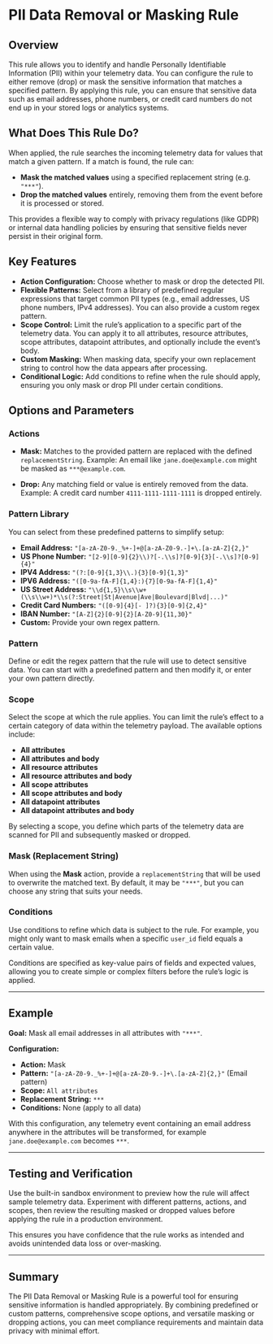 # PII Data Removal or Masking Rule

## Overview

This rule allows you to identify and handle Personally Identifiable Information (PII) within your telemetry data. You can configure the rule to either remove (drop) or mask the sensitive information that matches a specified pattern. By applying this rule, you can ensure that sensitive data such as email addresses, phone numbers, or credit card numbers do not end up in your stored logs or analytics systems.

## What Does This Rule Do?

When applied, the rule searches the incoming telemetry data for values that match a given pattern. If a match is found, the rule can:

- **Mask the matched values** using a specified replacement string (e.g. `"***"`).
- **Drop the matched values** entirely, removing them from the event before it is processed or stored.

This provides a flexible way to comply with privacy regulations (like GDPR) or internal data handling policies by ensuring that sensitive fields never persist in their original form.

## Key Features

- **Action Configuration:** Choose whether to mask or drop the detected PII.
- **Flexible Patterns:** Select from a library of predefined regular expressions that target common PII types (e.g., email addresses, US phone numbers, IPv4 addresses). You can also provide a custom regex pattern.
- **Scope Control:** Limit the rule’s application to a specific part of the telemetry data. You can apply it to all attributes, resource attributes, scope attributes, datapoint attributes, and optionally include the event’s body.
- **Custom Masking:** When masking data, specify your own replacement string to control how the data appears after processing.
- **Conditional Logic:** Add conditions to refine when the rule should apply, ensuring you only mask or drop PII under certain conditions.

## Options and Parameters

### Actions

- **Mask:** Matches to the provided pattern are replaced with the defined `replacementString`.
Example: An email like `jane.doe@example.com` might be masked as `***@example.com`.

- **Drop:** Any matching field or value is entirely removed from the data.
Example: A credit card number `4111-1111-1111-1111` is dropped entirely.

### Pattern Library

You can select from these predefined patterns to simplify setup:

- **Email Address:** `"[a-zA-Z0-9._%+-]+@[a-zA-Z0-9.-]+\.[a-zA-Z]{2,}"`
- **US Phone Number:** `"[2-9][0-9]{2}\\)?[-.\\s]?[0-9]{3}[-.\\s]?[0-9]{4}"`
- **IPV4 Address:** `"(?:[0-9]{1,3}\\.){3}[0-9]{1,3}"`
- **IPV6 Address:** `"([0-9a-fA-F]{1,4}:){7}[0-9a-fA-F]{1,4}"`
- **US Street Address:** `"\\d{1,5}\\s\\w+(\\s\\w+)*\\s(?:Street|St|Avenue|Ave|Boulevard|Blvd|...)"`
- **Credit Card Numbers:** `"([0-9]{4}[- ]?){3}[0-9]{2,4}"`
- **IBAN Number:** `"[A-Z]{2}[0-9]{2}[A-Z0-9]{11,30}"`
- **Custom:** Provide your own regex pattern.

### Pattern

Define or edit the regex pattern that the rule will use to detect sensitive data. You can start with a predefined pattern and then modify it, or enter your own pattern directly.

### Scope

Select the scope at which the rule applies. You can limit the rule’s effect to a certain category of data within the telemetry payload. The available options include:

- **All attributes**
- **All attributes and body**
- **All resource attributes**
- **All resource attributes and body**
- **All scope attributes**
- **All scope attributes and body**
- **All datapoint attributes**
- **All datapoint attributes and body**

By selecting a scope, you define which parts of the telemetry data are scanned for PII and subsequently masked or dropped.

### Mask (Replacement String)

When using the **Mask** action, provide a `replacementString` that will be used to overwrite the matched text. By default, it may be `"***"`, but you can choose any string that suits your needs.

### Conditions

Use conditions to refine which data is subject to the rule. For example, you might only want to mask emails when a specific `user_id` field equals a certain value.

Conditions are specified as key-value pairs of fields and expected values, allowing you to create simple or complex filters before the rule’s logic is applied.

---

## Example

**Goal:** Mask all email addresses in all attributes with `"***"`.

**Configuration:**

- **Action:** Mask
- **Pattern:** `"[a-zA-Z0-9._%+-]+@[a-zA-Z0-9.-]+\.[a-zA-Z]{2,}"` (Email pattern)
- **Scope:** `All attributes`
- **Replacement String:** `***`
- **Conditions:** None (apply to all data)

With this configuration, any telemetry event containing an email address anywhere in the attributes will be transformed, for example `jane.doe@example.com` becomes `***`.

---

## Testing and Verification

Use the built-in sandbox environment to preview how the rule will affect sample telemetry data. Experiment with different patterns, actions, and scopes, then review the resulting masked or dropped values before applying the rule in a production environment.

This ensures you have confidence that the rule works as intended and avoids unintended data loss or over-masking.

---

## Summary

The PII Data Removal or Masking Rule is a powerful tool for ensuring sensitive information is handled appropriately. By combining predefined or custom patterns, comprehensive scope options, and versatile masking or dropping actions, you can meet compliance requirements and maintain data privacy with minimal effort.
